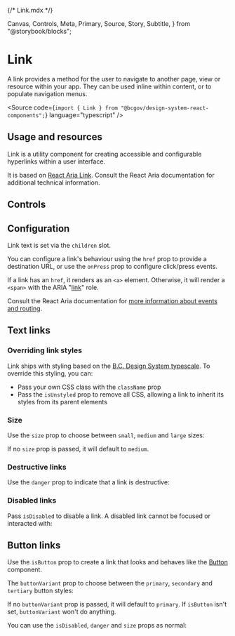 {/* Link.mdx */}

  Canvas,
  Controls,
  Meta,
  Primary,
  Source,
  Story,
  Subtitle,
} from "@storybook/blocks";


<Meta title="Utility/Link" />

# Link

<Subtitle>
  A link provides a method for the user to navigate to another page, view or
  resource within your app. They can be used inline within content, or to
  populate navigation menus.
</Subtitle>

<Source
  code={`import { Link } from "@bcgov/design-system-react-components";`}
  language="typescript"
/>

## Usage and resources

Link is a utility component for creating accessible and configurable hyperlinks within a user interface.

It is based on [React Aria Link](https://react-spectrum.adobe.com/react-aria/Link.html). Consult the React Aria documentation for additional technical information.

## Controls

<Primary of={LinkStories} />
<Controls of={LinkStories.LinkTemplate} />

## Configuration

Link text is set via the `children` slot.

You can configure a link's behaviour using the `href` prop to provide a destination URL, or use the `onPress` prop to configure click/press events.

If a link has an `href`, it renders as an `<a>` element. Otherwise, it will render a `<span>` with the ARIA "[link](https://developer.mozilla.org/en-US/docs/Web/Accessibility/ARIA/Roles/link_role)" role.

Consult the React Aria documentation for [more information about events and routing](https://react-spectrum.adobe.com/react-aria/Link.html#events).

## Text links

### Overriding link styles

Link ships with styling based on the [B.C. Design System typescale](https://www2.gov.bc.ca/gov/content?id=72C2CD6E05494C84B9A072DD9C6A5342). To override this styling, you can:

- Pass your own CSS class with the `className` prop
- Pass the `isUnstyled` prop to remove all CSS, allowing a link to inherit its styles from its parent elements

<Canvas of={LinkStories.LinkInHeading} />

### Size

Use the `size` prop to choose between `small`, `medium` and `large` sizes:

<Canvas of={LinkStories.SmallLink} />
<Canvas of={LinkStories.MediumLink} />
<Canvas of={LinkStories.LargeLink} />

If no `size` prop is passed, it will default to `medium`.

### Destructive links

Use the `danger` prop to indicate that a link is destructive:

<Canvas of={LinkStories.DangerLink} />

### Disabled links

Pass `isDisabled` to disable a link. A disabled link cannot be focused or interacted with:

<Canvas of={LinkStories.DisabledLink} />

## Button links

Use the `isButton` prop to create a link that looks and behaves like the [Button](/docs/components-button-button--docs) component.

The `buttonVariant` prop to choose between the `primary`, `secondary` and `tertiary` button styles:

<Canvas of={LinkStories.PrimaryLinkButton} />
<Canvas of={LinkStories.SecondaryLinkButton} />
<Canvas of={LinkStories.TertiaryLinkButton} />

If no `buttonVariant` prop is passed, it will default to `primary`. If `isButton` isn't set, `buttonVariant` won't do anything.

You can use the `isDisabled`, `danger` and `size` props as normal:

<Canvas of={LinkStories.DisabledLinkButton} />
<Canvas of={LinkStories.DangerLinkButton} />
<Canvas of={LinkStories.SmallLinkButton} />
